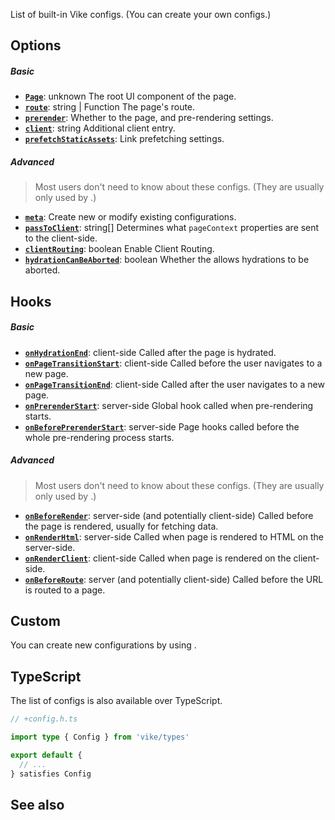 
List of built-in Vike configs. (You can <Link href="#custom">create your own configs</Link>.)


## Options

##### Basic

- [**`Page`**](/Page): <TextType>unknown</TextType> The root UI component of the page.
- [**`route`**](/routing): <TextType>string | Function</TextType> The page's route.
- [**`prerender`**](/prerender-config): Whether to <Link text="pre-render" href="/preredering" /> the page, and pre-rendering settings.
- [**`client`**](/client): <TextType>string</TextType> Additional client entry.
- [**`prefetchStaticAssets`**](/clientRouting#link-prefetching): Link prefetching settings.

##### Advanced

> Most users don't need to know about these configs. (They are usually only used by <Link href="/vike-packages" noBreadcrumb />.)

- [**`meta`**](/meta): Create new or modify existing configurations.
- [**`passToClient`**](/passToClient): <TextType>string[]</TextType> Determines what `pageContext` properties are sent to the client-side.
- [**`clientRouting`**](/clientRouting): <TextType>boolean</TextType> Enable Client Routing.
- [**`hydrationCanBeAborted`**](/clientRouting#usage-options): <TextType>boolean</TextType>  Whether the <Link text="UI framework" href="/ui-framework" /> allows hydrations to be aborted.

## Hooks

##### Basic

- [**`onHydrationEnd`**](/clientRouting#usage-options): <TextEnv>client-side</TextEnv> Called after the page is hydrated.
- [**`onPageTransitionStart`**](/clientRouting#usage-options): <TextEnv>client-side</TextEnv> Called before the user navigates to a new page.
- [**`onPageTransitionEnd`**](/clientRouting#usage-options): <TextEnv>client-side</TextEnv> Called after the user navigates to a new page.
- [**`onPrerenderStart`**](/onPrerenderStart): <TextEnv>server-side</TextEnv> Global hook called when pre-rendering starts.
- [**`onBeforePrerenderStart`**](/onBeforePrerenderStart): <TextEnv>server-side</TextEnv> Page hooks called before the whole pre-rendering process starts.

##### Advanced

> Most users don't need to know about these configs. (They are usually only used by <Link href="/vike-packages" noBreadcrumb />.)

- [**`onBeforeRender`**](/onBeforeRender): <TextEnv>server-side (and potentially client-side)</TextEnv> Called before the page is rendered, usually for fetching data.
- [**`onRenderHtml`**](/onRenderHtml): <TextEnv>server-side</TextEnv> Called when page is rendered to HTML on the server-side.
- [**`onRenderClient`**](/onRenderClient): <TextEnv>client-side</TextEnv> Called when page is rendered on the client-side.
- [**`onBeforeRoute`**](/onBeforeRoute): <TextEnv>server (and potentially client-side)</TextEnv> Called before the URL is routed to a page.


## Custom

You can create new configurations by using <Link text="meta" href="/meta" />.


## TypeScript

The list of configs is also available over TypeScript.

```ts
// +config.h.ts

import type { Config } from 'vike/types'

export default {
  // ...
} satisfies Config
```


## See also

<Link href="/config" />
